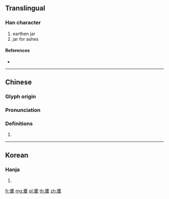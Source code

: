 {{character info/new}}
==Translingual==

===Han character===
{{Han char|rn=121|rad=缶|as=13|sn=19|four=00772|canj=YVGU}}

# earthen jar
# jar for ashes

====References====
* {{Han ref|kx=0946.020|dkj=28180|dj=1386.280|hdz=52939.120|uh=7F4B|ud=32587|bh=F2B9|bd=62137}}

----

==Chinese==
{{zh-forms}}

===Glyph origin===
{{Han etym}}

===Pronunciation===
{{zh-pron
|m=wèng
|c=ung3
|mc=y
|oc=y
|cat=
}}

===Definitions===
{{zh-hanzi}}

# {{rfdef|zh}}

----

==Korean==

===Hanja===
{{ko-hanja|hangeul=옹|eumhun=|rv=ong|mr=ong|y=ong}}

# {{defn|lang=ko|sort=缶13}}

[[fr:罋]]
[[mg:罋]]
[[pl:罋]]
[[th:罋]]
[[zh:罋]]